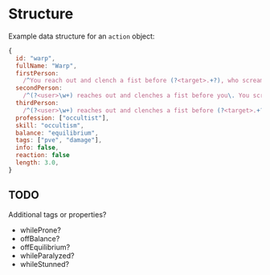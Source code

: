 # Structure

Example data structure for an `action` object:

```js
{
  id: "warp",
  fullName: "Warp",
  firstPerson:
    /^You reach out and clench a fist before (?<target>.+?), who screams and doubles over in agony as \w+ skin suddenly bubbles with gangrenous growths\.$/,
  secondPerson:
    /^(?<user>\w+) reaches out and clenches a fist before you\. You scream and double over in agony as your skin bubbles with gangrenous growths\.$/,
  thirdPerson:
    /^(?<user>\w+) reaches out and clenches a fist before (?<target>.+?), who screams and doubles over in agony as \w+ skin suddenly bubbles with gangrenous growths\.$/,
  profession: ["occultist"],
  skill: "occultism",
  balance: "equilibrium",
  tags: ["pve", "damage"],
  info: false,
  reaction: false
  length: 3.0,
}
```

## TODO

Additional tags or properties?

- whileProne?
- offBalance?
- offEquilibrium?
- whileParalyzed?
- whileStunned?
